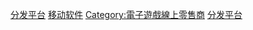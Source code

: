{{数字发布平台}}

[[Category:行動軟體|分发平台]]
[[Category:软件分发平台|移动软件]]
[[Category:電子遊戲線上零售商|Category:電子遊戲線上零售商]]
[[Category:移动软件开发|分发平台]]